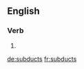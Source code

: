 ==English==

===Verb===
{{head|en}}

# {{en-third-person singular of|subduct}}

[[de:subducts]]
[[fr:subducts]]